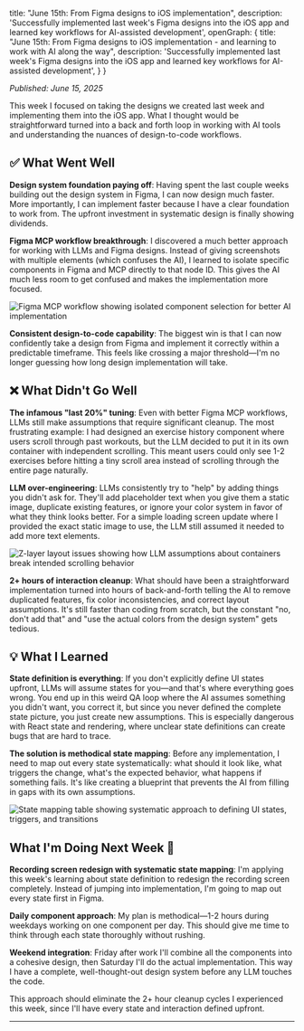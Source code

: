   title: "June 15th: From Figma designs to iOS implementation",
  description: 'Successfully implemented last week\'s Figma designs into the iOS app and learned key workflows for AI-assisted development',
  openGraph: {
    title: "June 15th: From Figma designs to iOS implementation - and learning to work with AI along the way",
    description: 'Successfully implemented last week\'s Figma designs into the iOS app and learned key workflows for AI-assisted development',
  }
}

*Published: June 15, 2025*

This week I focused on taking the designs we created last week and implementing them into the iOS app. What I thought would be straightforward turned into a back and forth loop in working with AI tools and understanding the nuances of design-to-code workflows.

## ✅ What Went Well 

**Design system foundation paying off**: Having spent the last couple weeks building out the design system in Figma, I can now design much faster. More importantly, I can implement faster because I have a clear foundation to work from. The upfront investment in systematic design is finally showing dividends.

**Figma MCP workflow breakthrough**: I discovered a much better approach for working with LLMs and Figma designs. Instead of giving screenshots with multiple elements (which confuses the AI), I learned to isolate specific components in Figma and MCP directly to that node ID. This gives the AI much less room to get confused and makes the implementation more focused.

<div style={{ display: 'flex', justifyContent: 'center', alignItems: 'center', margin: '2rem 0' }}>
  <img 
    src="/images/figma-mcp-workflow.png" 
    alt="Figma MCP workflow showing isolated component selection for better AI implementation" 
    style={{ 
      maxWidth: '100%', 
      height: 'auto',
      borderRadius: '30px',
      boxShadow: '0 4px 12px rgba(0, 0, 0, 0.15)'
    }} 
  />
</div>

**Consistent design-to-code capability**: The biggest win is that I can now confidently take a design from Figma and implement it correctly within a predictable timeframe. This feels like crossing a major threshold—I'm no longer guessing how long design implementation will take.

## ❌ What Didn't Go Well 

**The infamous "last 20%" tuning**: Even with better Figma MCP workflows, LLMs still make assumptions that require significant cleanup. The most frustrating example: I had designed an exercise history component where users scroll through past workouts, but the LLM decided to put it in its own container with independent scrolling. This meant users could only see 1-2 exercises before hitting a tiny scroll area instead of scrolling through the entire page naturally.

**LLM over-engineering**: LLMs consistently try to "help" by adding things you didn't ask for. They'll add placeholder text when you give them a static image, duplicate existing features, or ignore your color system in favor of what they think looks better. For a simple loading screen update where I provided the exact static image to use, the LLM still assumed it needed to add more text elements.

<div style={{ display: 'flex', justifyContent: 'center', alignItems: 'center', margin: '2rem 0' }}>
  <img 
    src="/images/z-layers-issue.png" 
    alt="Z-layer layout issues showing how LLM assumptions about containers break intended scrolling behavior" 
    style={{ 
      maxWidth: '100%', 
      height: 'auto',
      borderRadius: '30px',
      boxShadow: '0 4px 12px rgba(0, 0, 0, 0.15)'
    }} 
  />
</div>

**2+ hours of interaction cleanup**: What should have been a straightforward implementation turned into hours of back-and-forth telling the AI to remove duplicated features, fix color inconsistencies, and correct layout assumptions. It's still faster than coding from scratch, but the constant "no, don't add that" and "use the actual colors from the design system" gets tedious.

## 💡 What I Learned 

**State definition is everything**: If you don't explicitly define UI states upfront, LLMs will assume states for you—and that's where everything goes wrong. You end up in this weird QA loop where the AI assumes something you didn't want, you correct it, but since you never defined the complete state picture, you just create new assumptions. This is especially dangerous with React state and rendering, where unclear state definitions can create bugs that are hard to trace.

**The solution is methodical state mapping**: Before any implementation, I need to map out every state systematically: what should it look like, what triggers the change, what's the expected behavior, what happens if something fails. It's like creating a blueprint that prevents the AI from filling in gaps with its own assumptions.

<div style={{ display: 'flex', justifyContent: 'center', alignItems: 'center', margin: '2rem 0' }}>
  <img 
    src="/images/state-mapping.png" 
    alt="State mapping table showing systematic approach to defining UI states, triggers, and transitions" 
    style={{ 
      maxWidth: '100%', 
      height: 'auto',
      borderRadius: '30px',
      boxShadow: '0 4px 12px rgba(0, 0, 0, 0.15)'
    }} 
  />
</div>

## What I'm Doing Next Week 🚀

**Recording screen redesign with systematic state mapping**: I'm applying this week's learning about state definition to redesign the recording screen completely. Instead of jumping into implementation, I'm going to map out every state first in Figma.

**Daily component approach**: My plan is methodical—1-2 hours during weekdays working on one component per day. This should give me time to think through each state thoroughly without rushing.

**Weekend integration**: Friday after work I'll combine all the components into a cohesive design, then Saturday I'll do the actual implementation. This way I have a complete, well-thought-out design system before any LLM touches the code.

This approach should eliminate the 2+ hour cleanup cycles I experienced this week, since I'll have every state and interaction defined upfront.

--- 